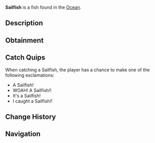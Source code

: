 {{FishInfobox
|image          = Sailfish.png
|rarity         = Rare
|sea            = First Sea
|location       = [[Ocean]]
|sublocation    = 
|sources        = Fishing Rod
|radar_location = 
|xp             = 300
|weather        = Windy, Clear
|time           = 
|season         = Spring
|bait           = Minnow
|base_weight    = 60
|base_value     = 800
|weight_range   = 20
|base_chance    = 16
|base_resil     = 40
}}
'''Sailfish''' is a {{Rarity|Rare}} fish found in the [[Ocean]].

== Description ==
{{Description|Sailfish are known for their incredible speed, long bill, and their striking sail-like dorsal fin. It's sleek body is built for fast swimming, allowing it to dart through water in bursts of speed. They are found in tropical and warmer ocean waters.|Bestiary Entry}}

== Obtainment ==
{{Description|Found in ocean water. Extremely strong.|Bestiary Hint}}
{{Fish Availability|
Ancient Isle/Algae Hunt
Atlantis/Surrounding Ocean
FischFright/Frightful Pool
Forsaken Shores/Algae Hunt
Golden Tide
LEGO Pool/Studalodon Hunt
Lovestorm/Normal
Lovestorm/Supercharged
Lucky Event/Blarney McBreeze
Lucky Event/O'Mango Goldgrin
Lucky Event/Plumrick O'Luck
Lucky Event/Rowdy McCharm
Lucky Event/Sunny O'Coin
Megalodon Hunt/Eclipse and Weekend
Megalodon Hunt/Normal
Mushgrove Swamp/Algae Hunt
Northern Summit/Surrounding Ocean
Ocean
Ocean/Deep Ocean
Ocean/The Arch
Orca Migration/Ancient
Orca Migration/Normal
Shark Hunt/Great Hammerhead Shark
Shark Hunt/Great White Shark
Shark Hunt/Whale Shark
Snowcap Island/Algae Hunt
Sunstone Island
Whale Migration/Moby
Whale Migration/Normal
|top_rods      = 
Krampus's Rod\151558.82\214154.64;
Magma Rod\142289.18\201056.53;
Plastic Rod\132161.57\186738.52;
Leviathan's Fang Rod\107388.73\323017.33;
Buddy Bond Rod\98177.17\173698.72;
Trident Rod\94940.55\414719.64;
Free Spirit Rod\86840.45\379336.75;
Rapid Rod\77066.38\275349.79;
Blazebringer Rod\70835.73\272009.74;
Shamrock Rod\63895.14\244493.42;
Ethereal Prism Rod\92715.59\220845.6;
Seraphic Rod\88899.83\222134.26;
No-Life Rod\88105.79\235751.85;
Rod Of The Forgotten Fang\83088.55\215954.42;
Challenger's Rod\80037.14\216254.35;
Rod Of The Depths\74523.13\210783.09;
Rod Of The Exalted One\74255.11\213256.56;
Verdant Shear Rod\73049.24\258699.97;
Zeus Rod\72659.26\208413.69;
Depthseeker Rod\65466.29\186198.02;
Avalanche Rod\59000.28\168556.06;
Volcanic Rod\56617.61\187881.34;
Steady Rod\21810.54\54456.49
|recommended   = Trident Rod
}}

== Catch Quips ==
When catching a Sailfish, the player has a chance to make one of the following exclamations:
* A Sailfish!
* WOAH! A Sailfish!!
* It's a Sailfish!
* I caught a Sailfish!!

== Change History ==
{{Change History|{{subst:Current Version}}}}

== Navigation ==
{{Fish Navbox|Ocean}}